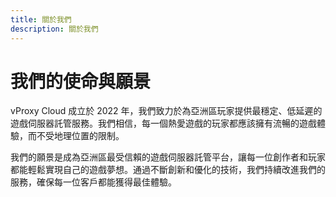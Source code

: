 ```yaml
---
title: 關於我們
description: 關於我們
---
```


# 我們的使命與願景
vProxy Cloud 成立於 2022 年，我們致力於為亞洲區玩家提供最穩定、低延遲的遊戲伺服器託管服務。我們相信，每一個熱愛遊戲的玩家都應該擁有流暢的遊戲體驗，而不受地理位置的限制。

我們的願景是成為亞洲區最受信賴的遊戲伺服器託管平台，讓每一位創作者和玩家都能輕鬆實現自己的遊戲夢想。通過不斷創新和優化的技術，我們持續改進我們的服務，確保每一位客戶都能獲得最佳體驗。
